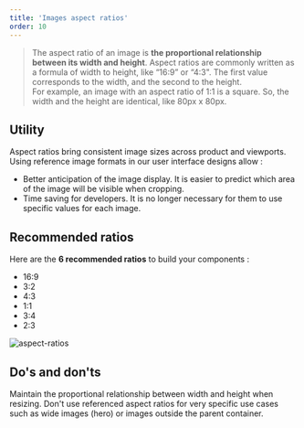 ```yaml
---
title: 'Images aspect ratios'
order: 10
---
```


> The aspect ratio of an image is **the proportional relationship between its width and height**. Aspect ratios are commonly written as a formula of width to height, like “16:9” or “4:3". The first value corresponds to the width, and the second to the height. <br />
> For example, an image with an aspect ratio of 1:1 is a square. So, the width and the height are identical, like 80px x 80px.

## Utility

Aspect ratios bring consistent image sizes across product and viewports. Using reference image formats in our user interface designs allow :

- Better anticipation of the image display. It is easier to predict which area of the image will be visible when cropping.
- Time saving for developers. It is no longer necessary for them to use specific values for each image.

## Recommended ratios

Here are the **6 recommended ratios** to build your components :

- 16:9
- 3:2
- 4:3
- 1:1
- 3:4
- 2:3

![aspect-ratios](aspect-ratios--preview.png)

## Do's and don'ts

<HintItem>
    Maintain the proportional relationship between width and height when resizing.
</HintItem>

<HintItem dont>
    Don't use referenced aspect ratios for very specific use cases such as wide images (hero) or images outside the parent container.
</HintItem>

